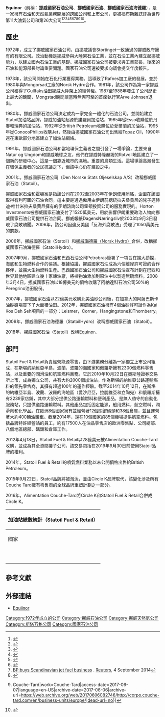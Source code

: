 {{Infobox company
| name = Equinor
| name_en = 
| logo = Equinor.svg
| logo_size = 
| logo_caption = 
| image = 
| image_size = 
| image_caption = 
| type = [[跨國公司|跨國公司]]、[[上市公司|上市公司]]
| trading_name = 
| native_name = 
| native_name_lang = 
| other_name = 
| traded_as = {{ose|EQNR}}、{{NYSE|STO}}
| ISIN = 
| local_code_name = 
| local_code = 
| fate = 
| predecessor = 
| successor = 
| foundation = {{Start date and age|df=yes|1972|7|14}}
| defunct = 
| location = {{NOR}}[[斯塔萬格|斯塔萬格]]
| locations = 
| area_served = 
| founder = 挪威政府（挪威石油和能源部）
| key_people = [[Øystein_Løseth|Øystein Løseth]]、[[Eldar_Sætre|Eldar Sætre]]、[[Hans_Jakob_Hegge|Hans Jakob Hegge]]、[[Roy_Franklin|Roy Franklin]]、[[Bjørn_Tore_Godal|Bjørn Tore Godal]]、[[Lill-Heidi_Bakkerud|Lill-Heidi Bakkerud]]、[[Maria_Oudeman|Maria Oudeman]]、[[Wenche_Agerup|Wenche Agerup]]、[[Rebekka_Glasser_Herlofsen|Rebekka Glasser Herlofsen]]、[[Jeroen_van_der_Veer|Jeroen van der Veer]]、[[Stig_Lægreid|Stig Lægreid]]、[[Ingrid_Elisabeth_di_Valerio|Ingrid Elisabeth di Valerio]]
| industry = 
| products = 
| services = 
| revenue = 612億美元（2017年）
| operating_income = 138億美元（2017年）
| net_income = 46億美元（2017年）
| aum = 
| assets = 1111億美元（2017年）
| equity = 399億美元（2017年）
| owner = 挪威政府（挪威石油和能源部）（67%）、Folketrygdfond（挪威政府養老基金）（3%）、GEK Terna（1%）、公共股票（29%）
| num_employees = 20245人
| num_employees_year = 2017年
| parent = 
| divisions = 
| subsid = 
| homepage = {{URL|https://www.equinor.com}}
| slogan = 
| capital = 
| market_value = 
| P/E_ratio = 
| earnings_per_share = 
| net_asset_value = 
| accounting_period = 
| major_shareholder = 
| footnotes = 
}}

'''Equinor'''（前稱：'''挪威國家石油公司'''、'''挪威國家石油'''、'''挪威國家石油海德羅'''），是一家擁有[[石油|石油]]和[[天然氣|天然氣]]業務開展的[[跨國公司|跨國公司]]和[[上市公司|上市公司]]，更被福布斯雜誌評為世界第11大油氣公司和第26大公司<ref>{{cite news | title = Mr. McStatoil vil vokse seg stor i Polen | first = Andreas L. | last = Farberg | url = http://e24.no/boers-og-finans/article3831059.ece | newspaper = [[E24_Næringsliv|E24]] | date = 2010-09-28 | accessdate = 2010-10-03 | language = Norwegian | deadurl = yes | archiveurl = https://web.archive.org/web/20101002231145/http://e24.no/boers-og-finans/article3831059.ece | archivedate = 2010-10-02 | df =  }}</ref><ref name="STL100203">{{cite web| url = http://www.statoil.com/en/NewsAndMedia/News/2010/Pages/03FebOwnershipER.aspx| title = Statoil opens for a new ownership structure for its energy and retail business| first = Cathrine| last = Torp| date = 2010-02-03| publisher = [[Statoil|Statoil ASA]]| location = [[Stavanger|Stavanger]]| accessdate = 2010-10-03| archive-date = 2010-02-06| archive-url = https://web.archive.org/web/20100206205857/http://www.statoil.com/en/NewsAndMedia/News/2010/Pages/03FebOwnershipER.aspx| dead-url = no}}</ref><ref>{{cite web| url = http://www.statoil.com/en/NewsAndMedia/News/2010/Pages/02Sep_OSE_Listing.aspx| title = Statoil files OSE application to list Statoil Fuel & Retail ASA| first = Jannik| last = Lindbæk| date = 2010-09-02| publisher = [[Statoil|Statoil ASA]]| location = [[Stavanger|Stavanger]]| accessdate = 2010-10-03| archive-date = 2010-09-16| archive-url = https://web.archive.org/web/20100916020128/http://www.statoil.com/en/NewsAndMedia/News/2010/Pages/02Sep_OSE_Listing.aspx| dead-url = no}}</ref><ref>{{cite web| url = http://www.oslobors.no/ob_eng/Oslo-Boers/About-us/Press-room/Press-releases/The-Board-of-Oslo-Boers-admits-two-new-companies-to-listing2| title = The Board of Oslo Børs admits two new companies to listing| date = 2010-09-29| publisher = [[Oslo_Stock_Exchange|Oslo Stock Exchange]]| location = [[Oslo|Oslo]]| accessdate = 2010-10-03| archive-date = 2010-12-20| archive-url = https://web.archive.org/web/20101220222509/http://oslobors.no/ob_eng/Oslo-Boers/About-us/Press-room/Press-releases/The-Board-of-Oslo-Boers-admits-two-new-companies-to-listing2| dead-url = no}}</ref><ref>{{cite news | url=http://uk.reuters.com/article/2012/04/18/us-alimentation-statoilfuel-idUKBRE83H06R20120418 | work=Reuters | first=Balazs | last=Koranyi | title=Canada's Couche-Tard to buy Statoil Fuel for $2.8 billion | date=2012-04-18 | accessdate=2018-05-21 | archive-date=2015-10-17 | archive-url=https://web.archive.org/web/20151017214629/http://uk.reuters.com/article/2012/04/18/us-alimentation-statoilfuel-idUKBRE83H06R20120418 | dead-url=no }}</ref><ref>{{cite news | url=http://www.aftenbladet.no/energi/aenergy/Statoil-sells-2300-gas-stations-to-Couche-Tard-2958984.html | work=Stavanger Aftenblad | title=Statoil sells 2300 gas stations to Couche-Tard | date=2012-04-18 | accessdate=2018-05-21 | archive-date=2016-03-04 | archive-url=https://web.archive.org/web/20160304125133/http://www.aftenbladet.no/energi/aenergy/Statoil-sells-2300-gas-stations-to-Couche-Tard-2958984.html | dead-url=no }}</ref><ref>[https://www.reuters.com/article/2014/09/03/us-sfr-m-a-bp-idUSKBN0GY1Q020140903 BP buys Scandinavian jet fuel business] {{Wayback|url=https://www.reuters.com/article/2014/09/03/us-sfr-m-a-bp-idUSKBN0GY1Q020140903 |date=20150929042608 }}. [[Reuters|Reuters]], 4 September 2014</ref><ref>{{cite news | url=http://www.prnewswire.com/news-releases/couche-tard-launches-global-circle-k-brand-528638491.html | work=PR Newswire | title=Couche-Tard Launches Global Circle K Brand | date=2015-09-22 | accessdate=2018-05-21 | archive-date=2018-03-01 | archive-url=https://web.archive.org/web/20180301225207/https://www.prnewswire.com/news-releases/couche-tard-launches-global-circle-k-brand-528638491.html | dead-url=no }}</ref><ref>{{Cite news|url=http://corpo.couche-tard.com/en/business-units/europe/|title=Europe {{!}} Couche-Tard|work=Couche-Tard|access-date=2017-06-07|language=en-US|archive-date=2017-06-06|archive-url=https://web.archive.org/web/20170606082746/http://corpo.couche-tard.com/en/business-units/europe/|dead-url=no}}</ref><ref>{{Cite web|url=https://www.circlek.dk/dk_DK/pg1334096301783/OmCircleK-karriere/OmCircleK/CircleK.html|title=[Danish] Statoil er blevet til Circle K|last=Danmark|first=Circle K|date=|website=www.circlek.dk|archive-url=https://web.archive.org/web/20170521084431/http://www.circlek.dk/dk_DK/pg1334096301783/OmCircleK-karriere/OmCircleK/CircleK.html|archive-date=2017-05-21|dead-url=yes|access-date=2017-06-07}}</ref>。

== 歷史 ==
1972年，成立了挪威國家石油公司，由挪威議會Stortinget一致通過的挪威政府擁有的有限公司。政治動機是挪威參與大陸架石油工業，並在石油工業內建立起挪威能力，以建立國內石油工業的基礎。挪威國家石油公司被要求與工業部長，後來的石油和能源部長討論重要問題。國家石油公司還被要求向議會提交年度報告。

1973年，該公司開始在石化行業獲得業務。這導致了Rafnes加工廠的發展，並於1980年與Mongorsad工廠的Norsk Hydro合作。1981年，該公司作為第一家挪威公司獲得了Gullfaks油田挪威大陸架上的經營權。1987至1988年發生了公司歷史上最大的醜聞，Mongstad醜聞讓當時無懈可擊的首席執行官Arve Johnsen退出。

1980年，挪威國家石油公司決定成為一家完全一體化的石油公司，並開始建立Statoil加油站品牌。挪威加油站起源於諾羅爾加油站，1985年從Esso收購位於丹麥和瑞典的加油站，1992年從British Petroleum收購位於愛爾蘭的加油站，1995年從ConocoPhilips收購Jet，然後由挪威國家石油公司出售給Topaz Oil，1990年還在東歐部分地區建立了加油站網絡。

1991年，挪威國家石油公司和當地環保主義者之間引發了一場爭論，主要來自Natur og Ungdom和挪威地球之友，他們在挪威特隆赫姆的Rotvoll地區建立了一個新的研發中心，這是一個靠近城市的濕地。重要的鳥類生活。這場爭論高潮發生在環保主義者的公民抗議之下，但該中心仍在建設之中。

2001年，挪威國家石油公司（Den Norske Stats Oljeselskap A/S）改稱挪威國家石油（Statoil）。

挪威國家石油和霍頓案是指該公司在2002至2003年在伊朗使用賄賂，企圖在該國取得有利可圖的石油合同。這主要是通過僱用由伊朗前總統拉夫桑賈尼的兒子邁赫迪·哈什米拉夫桑賈尼擁有的伊朗諮詢公司霍頓投資公司的服務實現的。Horton Investments被挪威國家石油支付了1520萬美元，用於影響伊朗重要政治人物向挪威國家石油公司提供石油合同。挪威報紙DagensNæringsliv於2003年9月3日發現了腐敗醜聞。2006年，該公司因違反美國「反海外腐敗法」受理了1050萬美元的罰款。

2006年，挪威國家石油（Statoil）和[[挪威海德羅|挪威海德羅（Norsk Hydro）]]合併，改稱挪威國家石油海德羅（StatoilHydro）。

2007年9月，挪威國家石油和巴西石油公司Petrobras簽署了一項旨在擴大勘探，海底和生物燃料合作的協議。根據協議，挪威國家石油成為六個離岸許可證的合作夥伴，並擴大生物燃料生產。巴西國家石油公司和挪威國家石油宣布計劃在巴西和世界其他地區建立幾十家煉油廠，將植物油添加到原油中以製造無硫燃料。2008年3月4日，挪威國家石油以18億美元的價格收購了阿納達科石油公司50%的Peregrino油田股份。

2007年，挪威國家石油以22億美元收購北美油砂公司後，在加拿大的阿薩巴斯卡油砂礦場買下了大面積油田。2012年，挪威國家石油擁有4個油砂許可證作為Kai Kos Deh Seh項目的一部分：Leismer，Corner，Hangingstone和Thornberry。

2009年，挪威國家石油海德羅（StatoilHydro）改稱挪威國家石油（Statoil）。

2018年，挪威國家石油（Statoil）改稱Equinor。

== 部門 ==
Statoil Fuel & Retail負責經營能源零售，由下游業務分離為一家獨立上市公司組成，在斯堪的納維亞半島，波蘭，波羅的海國家和俄羅斯擁有2300個燃料零售站，以及重要的潤滑油和航空燃料業務。它於2010年10月22日在奧斯陸證券交易所上市，成為獨立公司，共有大約2000個加油站。作為斯堪的納維亞公路運輸燃料的領先零售商，其擁有超過100年的運作經驗。截至2014年10月12日，在斯堪的納維亞半島、波蘭、波羅的海地區（愛沙尼亞，拉脫維亞和立陶宛）和俄羅斯擁有2239家店鋪，其中大部分提供公路運輸燃料和便利產品，是無人值守的自動化服務站，只提供道路運輸燃料。其他產品包括固定能源，船用燃料，航空燃料，潤滑劑和化學品。在歐洲8個國家擁有並經營著12個關鍵碼頭和38個倉庫，並且運營著大約400輛油罐車。截至2014年，還在10個國家的85個機場提供航空燃料。包括品牌特許經營站的員工，約有17500人在油品零售店的歐洲零售點、公司總部、八個地區總部、碼頭和倉庫工作。

2012年4月18日，Statoil Fuel & Retail以28億美元被Alimentation Couche-Tard收購，並成為其全資間接子公司，該交易包括在2019年9月30日前使用Statoil品牌的權利。

2014年，Statoil Fuel & Retail的噴氣燃料業務以未公開價格出售給British Petroleum。

2015年9月22日，Statoil品牌將被淘汰，並由Circle K品牌取代，該變化涉及所有Couche Tard擁有零售商的全球品牌重塑計劃之一部分。

2016年，Alimentation Couche-Tard將Circle K和Statoil Fuel & Retail合併成Circle K。

{| class = "wikitable"
! colspan = "9" | 加油站總數統計（Statoil Fuel & Retail）
|-
! rowspan = "2" | 國家
! colspan = "7" | 品牌（委託Fuchs Petrolub和Alimentation Couche-Tard管理）
|-
! Statoil
! 1-2-3
! Ingo
! Hydro
! Circle K
! Topaz
! Jet
|-
| {{DNK}}
| 214個
| 71個
| 24個
| {{N/A}}
| {{N/A}}
| {{N/A}}
| {{N/A}}
|-
| {{EST}}
| 46個
| 6個
| {{N/A}}
| {{N/A}}
| {{N/A}}
| {{N/A}}
| {{N/A}}
|-
| {{LVA}}
| 74個
| 5個
| {{N/A}}
| {{N/A}}
| {{N/A}}
| {{N/A}}
| {{N/A}}
|-
| {{LTU}}
| 63個
| 13個
| {{N/A}}
| {{N/A}}
| {{N/A}}
| {{N/A}}
| {{N/A}}
|-
| {{NOR}}
| 428個
| 145個
| {{N/A}}
| {{N/A}}
| {{N/A}}
| {{N/A}}
| {{N/A}}
|-
| {{POL}}
| 249個
| 48個
| {{N/A}}
| {{N/A}}
| {{N/A}}
| {{N/A}}
| {{N/A}}
|-
| {{RUS}}
| 38個
| {{N/A}}
| {{N/A}}
| {{N/A}}
| {{N/A}}
| {{N/A}}
| {{N/A}}
|-
| {{SWE}}
| 682個
| {{N/A}}
| 123個
| {{N/A}}
| {{N/A}}
| {{N/A}}
| {{N/A}}
|}

== 參考文獻 ==
{{Reflist}}

== 外部連結 ==
* {{en}}[https://www.equinor.com Equiinor]{{Wayback|url=https://www.equinor.com/ |date=20200923221448 }}

[[Category:1972年成立的公司|Category:1972年成立的公司]]
[[Category:挪威石油公司|Category:挪威石油公司]]
[[Category:挪威天然氣公司|Category:挪威天然氣公司]]
[[Category:斯塔万格公司|Category:斯塔万格公司]]
[[Category:國家石油公司|Category:國家石油公司]]